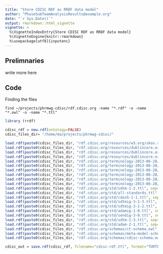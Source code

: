 ```yaml
---
title: "Store CDISC RDF as RRDF data model"
author: "PhuseSubTeamAnalysisResults@example.org"
date: "`r Sys.Date()`"
output: rmarkdown::html_vignette
vignette: >
  %\VignetteIndexEntry{Store CDISC RDF as RRDF data model}
  %\VignetteEngine{knitr::rmarkdown}
  %\usepackage[utf8]{inputenc}
---
```



## Prelimnaries
write more here

## Code

Finding the files

```
find ~/projects/phrmwg-cdisc/rdf.cdisc.org -name "*.rdf" -o -name "*.owl" -o -name "*.ttl"
```

```r

library (rrdf)

cdisc_rdf = new.rdf(ontology=FALSE)
cdisc_files_dir= "/home/ma/projects/phrmwg-cdisc/"

load.rdf(paste0(cdisc_files_dir, "rdf.cdisc.org/resources/w3.org/skos.rdf", sep=""), appendTo= cdisc_rdf )
load.rdf(paste0(cdisc_files_dir, "rdf.cdisc.org/resources/dublincore.org/dcam.rdf", sep=""), appendTo= cdisc_rdf )
load.rdf(paste0(cdisc_files_dir, "rdf.cdisc.org/resources/dublincore.org/dcelements.rdf", sep=""), appendTo= cdisc_rdf )
load.rdf(paste0(cdisc_files_dir, "rdf.cdisc.org/resources/dublincore.org/dcterms.rdf", sep=""), appendTo= cdisc_rdf )
load.rdf(paste0(cdisc_files_dir, "rdf.cdisc.org/terminology-2013-06-28/glossary-terminology.owl", sep=""), appendTo= cdisc_rdf )
load.rdf(paste0(cdisc_files_dir, "rdf.cdisc.org/terminology-2013-06-28/cdash-terminology.owl", sep=""), appendTo= cdisc_rdf )
load.rdf(paste0(cdisc_files_dir, "rdf.cdisc.org/terminology-2013-06-28/sdtm-terminology.owl", sep=""), appendTo= cdisc_rdf )
load.rdf(paste0(cdisc_files_dir, "rdf.cdisc.org/terminology-2013-06-28/qs-terminology.owl", sep=""), appendTo= cdisc_rdf )
load.rdf(paste0(cdisc_files_dir, "rdf.cdisc.org/terminology-2013-06-28/send-terminology.owl", sep=""), appendTo= cdisc_rdf )
load.rdf(paste0(cdisc_files_dir, "rdf.cdisc.org/terminology-2013-06-28/adam-terminology.owl", sep=""), appendTo= cdisc_rdf )
load.rdf(paste0(cdisc_files_dir, "rdf.cdisc.org/std/sdtm-1-2.ttl", sep=""), format="TURTLE", appendTo= cdisc_rdf )
load.rdf(paste0(cdisc_files_dir, "rdf.cdisc.org/std/all-standards.ttl", sep=""), format="TURTLE", appendTo= cdisc_rdf )
load.rdf(paste0(cdisc_files_dir, "rdf.cdisc.org/std/cdash-1-1.ttl", sep=""), format="TURTLE", appendTo= cdisc_rdf )
load.rdf(paste0(cdisc_files_dir, "rdf.cdisc.org/std/sdtmig-3-1-3.ttl", sep=""), format="TURTLE", appendTo= cdisc_rdf )
load.rdf(paste0(cdisc_files_dir, "rdf.cdisc.org/std/sdtmig-3-1-2.ttl", sep=""), format="TURTLE", appendTo= cdisc_rdf )
load.rdf(paste0(cdisc_files_dir, "rdf.cdisc.org/std/adamig-1-0.ttl", sep=""), format="TURTLE", appendTo= cdisc_rdf )
load.rdf(paste0(cdisc_files_dir, "rdf.cdisc.org/std/sendig-3-0.ttl", sep=""), format="TURTLE", appendTo= cdisc_rdf )
load.rdf(paste0(cdisc_files_dir, "rdf.cdisc.org/std/sdtm-1-3.ttl", sep=""), format="TURTLE", appendTo= cdisc_rdf )
load.rdf(paste0(cdisc_files_dir, "rdf.cdisc.org/std/adam-2-1.ttl", sep=""), format="TURTLE", appendTo= cdisc_rdf )
load.rdf(paste0(cdisc_files_dir, "rdf.cdisc.org/schemas/ct-schema.owl", sep=""), appendTo= cdisc_rdf )
load.rdf(paste0(cdisc_files_dir, "rdf.cdisc.org/schemas/meta-model-schema.owl", sep=""), appendTo= cdisc_rdf )
load.rdf(paste0(cdisc_files_dir, "rdf.cdisc.org/schemas/cdisc-schema.owl", sep=""), appendTo= cdisc_rdf )

cdisc_out = save.rdf(cdisc_rdf, filename="cdisc-rdf.ttl", format="TURTLE")

```
